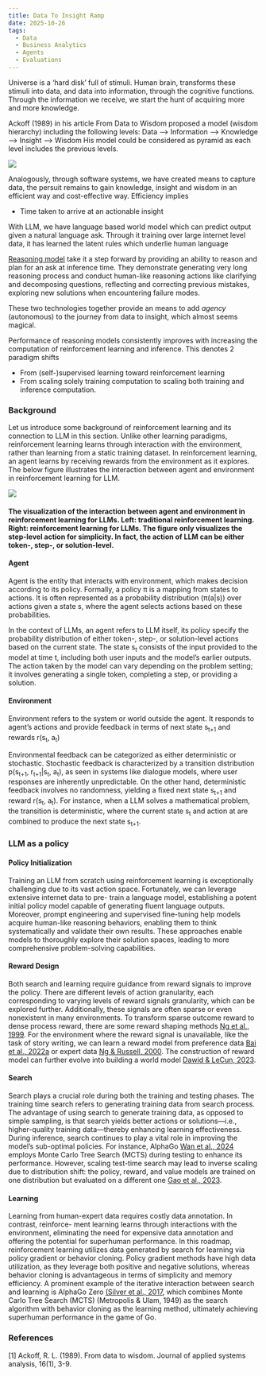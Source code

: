 ```yaml
---
title: Data To Insight Ramp
date: 2025-10-26
tags:
  - Data
  - Business Analytics
  - Agents
  - Evaluations
---
```


Universe is a ‘hard disk’ full of stimuli. Human brain, transforms these stimuli into data, and data into information, through the cognitive functions. Through
the information we receive, we start the hunt of acquiring more and more knowledge.

Ackoff (1989) in his article From Data to Wisdom proposed a model (wisdom hierarchy) including the following levels:
Data --> Information --> Knowledge --> Insight --> Wisdom
His model could be considered as pyramid as each level includes the previous levels.

![](./assets/journey.png)


Analogously, through software systems, we have created means to capture data, the persuit remains to gain knowledge, insight and wisdom
in an efficient way and cost-effective way. Efficiency implies
- Time taken to arrive at an actionable insight

With LLM, we have language based world model which can predict output given a natural language ask. Through it training over large internet level data,
it has learned the latent rules which underlie human language

[Reasoning model](https://ai.mukeshkr.me/reasoners/) take it a step forward by providing an ability to reason and plan for an ask at inference time. They demonstrate generating very long reasoning
process and conduct human-like reasoning actions like clarifying and decomposing questions, reflecting and correcting previous mistakes, exploring new solutions when encountering failure modes.

These two technologies together provide an means to add *agency* (autonomous) to the journey from data to insight, which almost seems magical.






Performance of reasoning models consistently improves with increasing the computation of reinforcement learning and
inference. This denotes 2 paradigm shifts
- From (self-)supervised learning toward reinforcement learning
- From scaling solely training computation to scaling both training and inference computation.

### Background
Let us introduce some background of reinforcement learning and its connection to LLM in this section. Unlike other
learning paradigms, reinforcement learning learns through interaction with the environment, rather
than learning from a static training dataset. In reinforcement learning, an agent learns by receiving
rewards from the environment as it explores. The below figure illustrates the interaction between agent and
environment in reinforcement learning for LLM.


![](./assets/llm_as_policy.png)

<h4>The visualization of the interaction between agent and environment in reinforcement
learning for LLMs. Left: traditional reinforcement learning. Right: reinforcement learning for LLMs.
The figure only visualizes the step-level action for simplicity. In fact, the action of LLM can be either
token-, step-, or solution-level. </h4>

#### Agent

Agent is the entity that interacts with environment, which makes decision according to its
policy. Formally, a policy π is a mapping from states to actions. It is often represented as a probability
distribution (π(a|s)) over actions given a state s, where the agent selects actions based on these
probabilities.


In the context of LLMs, an agent refers to LLM itself, its policy specify the probability distribution
of either token-, step-, or solution-level actions based on the current state. The state s<sub>t</sub> consists of the
input provided to the model at time t, including both user inputs and the model’s earlier outputs. The
action taken by the model can vary depending on the problem setting; it involves generating a single
token, completing a step, or providing a solution.

#### Environment
Environment refers to the system or world outside the agent. It responds to agent’s
actions and provide feedback in terms of next state s<sub>t+1</sub> and rewards r(s<sub>t</sub>, a<sub>t</sub>)

Environmental feedback can be categorized as either deterministic or stochastic. Stochastic feedback
is characterized by a transition distribution p(s<sub>t+1</sub>, r<sub>t+1</sub>|s<sub>t</sub>, a<sub>t</sub>), as seen in systems like dialogue
models, where user responses are inherently unpredictable. On the other hand, deterministic feedback
involves no randomness, yielding a fixed next state s<sub>t+1</sub> and reward r(s<sub>t</sub>, a<sub>t</sub>). For instance, when a
LLM solves a mathematical problem, the transition is deterministic, where the current state s<sub>t</sub> and
action at are combined to produce the next state s<sub>t+1</sub>.


### LLM as a policy

#### Policy Initialization
Training an LLM from scratch using reinforcement learning is exceptionally
challenging due to its vast action space. Fortunately, we can leverage extensive internet data to pre-
train a language model, establishing a potent initial policy model capable of generating fluent language
outputs. Moreover, prompt engineering and supervised fine-tuning help models acquire human-like
reasoning behaviors, enabling them to think systematically and validate their own results. These
approaches enable models to thoroughly explore their solution spaces, leading to more comprehensive
problem-solving capabilities.


#### Reward Design
Both search and learning require guidance from reward signals to improve the
policy. There are different levels of action granularity, each corresponding to varying levels of reward
signals granularity, which can be explored further. Additionally, these signals are often sparse or even
nonexistent in many environments. To transform sparse outcome reward to dense process reward,
there are some reward shaping methods [Ng et al., 1999](https://people.eecs.berkeley.edu/~pabbeel/cs287-fa09/readings/NgHaradaRussell-shaping-ICML1999.pdf). For the environment where the reward
signal is unavailable, like the task of story writing, we can learn a reward model from preference data
[Bai et al., 2022a](https://doi.org/10.48550/arXiv.2204.05862) or expert data [Ng & Russell, 2000](https://ai.stanford.edu/~ang/papers/icml00-irl.pdf).
The construction of reward model can further evolve into building a world model [Dawid & LeCun, 2023](https://doi.org/10.48550/arXiv.2306.02572).


#### Search
Search plays a crucial role during both the training and testing phases. The training
time search refers to generating training data from search process. The advantage of using search
to generate training data, as opposed to simple sampling, is that search yields better actions or
solutions—i.e., higher-quality training data—thereby enhancing learning effectiveness. During
inference, search continues to play a vital role in improving the model’s sub-optimal policies. For
instance, AlphaGo [Wan et al., 2024](https://openreview.net/forum?id=C4OpREezgj) employs Monte Carlo Tree Search (MCTS) during testing
to enhance its performance. However, scaling test-time search may lead to inverse scaling due to
distribution shift: the policy, reward, and value models are trained on one distribution but evaluated
on a different one [Gao et al., 2023](https://proceedings.mlr.press/v202/gao23h.html).


#### Learning
Learning from human-expert data requires costly data annotation. In contrast, reinforce-
ment learning learns through interactions with the environment, eliminating the need for expensive
data annotation and offering the potential for superhuman performance. In this roadmap, reinforcement learning utilizes
data generated by search for learning via policy gradient or behavior cloning.
Policy gradient methods have high data utilization, as they leverage both positive and negative
solutions, whereas behavior cloning is advantageous in terms of simplicity and memory efficiency. A
prominent example of the iterative interaction between search and learning is AlphaGo Zero [(Silver
et al., 2017](https://doi.org/10.1038/nature24270), which combines Monte Carlo Tree Search (MCTS) (Metropolis & Ulam, 1949) as the
search algorithm with behavior cloning as the learning method, ultimately achieving superhuman
performance in the game of Go.


### References
[1] Ackoff, R. L. (1989). From data to wisdom. Journal of applied systems analysis, 16(1), 3-9.